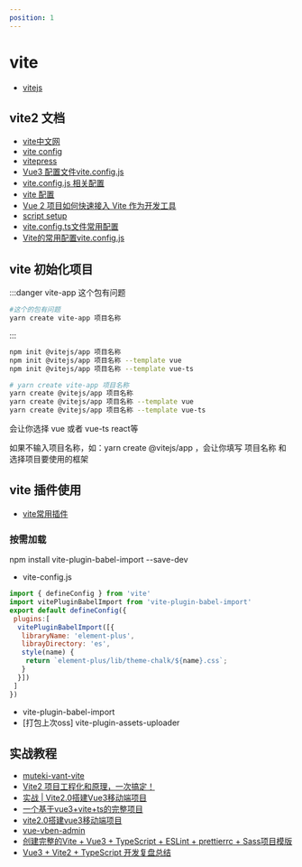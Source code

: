 ```yaml
---
position: 1
---
```



# vite

- [vitejs](https://cn.vitejs.dev/)

## vite2 文档

- [vite中文网](https://cn.vitejs.dev/)
- [vite config](https://vitejs.dev/config/#config-file)
- [vitepress](https://vitepress.vuejs.org/)
- [Vue3 配置文件vite.config.js](https://blog.csdn.net/hbiao68/article/details/108972775)
- [vite.config.js 相关配置](https://blog.csdn.net/weixin_43880397/article/details/121848881)
- [vite 配置](https://juejin.cn/post/6949138186886971429)
- [Vue 2 项目如何快速接入 Vite 作为开发工具](https://mp.weixin.qq.com/s/tfvE75639PibrYISXtY9hQ)
- [script setup](https://github.com/vuejs/rfcs/blob/master/active-rfcs/0040-script-setup.md)
- [vite.config.ts文件常用配置](https://www.jianshu.com/p/6a3695d8f7fe)
- [Vite的常用配置vite.config.js](https://github.com/staven630/vite-config)

## vite 初始化项目

:::danger vite-app 这个包有问题

``` bash
#这个的包有问题
yarn create vite-app 项目名称
```
:::

<Tabs>

<TabItem label="npm" value="npm">

``` bash
npm init @vitejs/app 项目名称
npm init @vitejs/app 项目名称 --template vue
npm init @vitejs/app 项目名称 --template vue-ts

```

</TabItem>
<TabItem label="yarn" value="yarn">

``` bash
# yarn create vite-app 项目名称
yarn create @vitejs/app 项目名称
yarn create @vitejs/app 项目名称 --template vue
yarn create @vitejs/app 项目名称 --template vue-ts
```
会让你选择 vue 或者 vue-ts react等

</TabItem>

</Tabs>

如果不输入项目名称，如：yarn create @vitejs/app ，会让你填写 项目名称 和 选择项目要使用的框架

## vite 插件使用

- [vite常用插件](https://zhuanlan.zhihu.com/p/375971479)

### 按需加载

npm install vite-plugin-babel-import --save-dev

- vite-config.js

``` js
import { defineConfig } from 'vite'
import vitePluginBabelImport from 'vite-plugin-babel-import'
export default defineConfig({
 plugins:[
  vitePluginBabelImport([{
   libraryName: 'element-plus',
   librayDirectory: 'es',
   style(name) {
    return `element-plus/lib/theme-chalk/${name}.css`;
   }
  }])
 ] 
})
```

- vite-plugin-babel-import
- [打包上次oss] vite-plugin-assets-uploader

## 实战教程

- [muteki-vant-vite](https://gitee.com/WeiziPlus/muteki-vite)
- [Vite2 项目工程化和原理，一次搞定！](https://mp.weixin.qq.com/s/wSfgGmTRNZITegWzT3v_mw)
- [实战 | Vite2.0搭建Vue3移动端项目](https://mp.weixin.qq.com/s/j2g69KtJHEVIyg_8O32WsQ)
- [一个基于vue3+vite+ts的完整项目](https://blog.csdn.net/qq_34256872/article/details/108990797)
- [vite2.0搭建vue3移动端项目](https://zhuanlan.zhihu.com/p/351888882)
- [vue-vben-admin](https://github.com/anncwb/vue-vben-admin)
- [创建完整的Vite + Vue3 + TypeScript + ESLint + prettierrc + Sass项目模版](https://blog.csdn.net/weixin_43931876/article/details/114605284)
- [Vue3 + Vite2 + TypeScript 开发复盘总结](https://mp.weixin.qq.com/s/uiGqqTlkqxlItFnwMmYDUQ)

